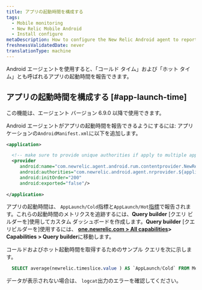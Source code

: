 ```yaml
---
title: アプリの起動時間を構成する
tags:
  - Mobile monitoring
  - New Relic Mobile Android
  - Install configure
metaDescription: How to configure the New Relic Android agent to report app launch time
freshnessValidatedDate: never
translationType: machine
---
```


Android エージェントを使用すると、「コールド タイム」および「ホット タイム」とも呼ばれるアプリの起動時間を報告できます。

## アプリの起動時間を構成する [#app-launch-time]

<Callout variant="important">
  この機能は、エージェント バージョン 6.9.0 以降で使用できます。
</Callout>

Android エージェントがアプリの起動時間を報告できるようにするには: アプリケーションの`AndroidManifest.xml`に以下を追加します。

```xml
<application>

  <!-- make sure to provide unique authorities if apply to multiple apps on the same device -->
  <provider
     android:name="com.newrelic.agent.android.rum.contentprovider.NewRelicAppContentProvider"
     android:authorities="com.newrelic.android.agent.nrprovider.${applicationId}"
     android:initOrder="200"
     android:exported="false"/>
     
</application>
```

アプリの起動時間は、 `AppLaunch/Cold`指標と`AppLaunch/Hot`[指標](/docs/data-apis/understand-data/new-relic-data-types/#metrics)で報告されます。これらの起動時間のメトリクスを追跡するには、**Query builder** \[クエリ ビルダーを]使用してカスタム ダッシュボードを作成します。**Query builder** \[クエリビルダーを]使用するには、 **[one.newrelic.com > All capabilities](https://one.newrelic.com/all-capabilities)> Capabilities > Query builder**に移動します。

コールドおよびホット起動時間を取得するためのサンプル クエリを次に示します。

```sql
  SELECT average(newrelic.timeslice.value ) AS `AppLaunch/Cold` FROM Metric WHERE metricTimesliceName = ‘AppLaunch/Cold’ AND `entity.guid` = ‘your app token here’ SINCE 1664218800000 UNTIL 1664220600000 TIMESERIES
```

データが表示されない場合は、 `logcat`出力のエラーを確認してください。